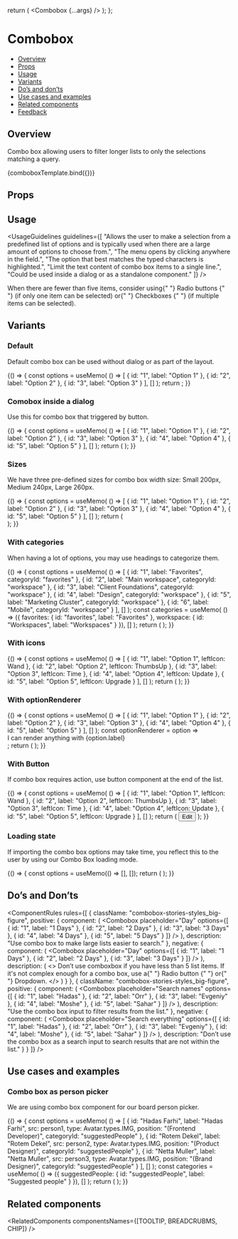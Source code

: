 
<Meta title="Inputs/Combo box" component={Combobox} />

<!--- Component template -->

  return (
    <DialogContentContainer>
      <Combobox {...args} />
    </DialogContentContainer>
  );
};

<!--- Component documentation -->

# Combobox

- [Overview](#overview)
- [Props](#props)
- [Usage](#usage)
- [Variants](#variants)
- [Do’s and don’ts](#dos-and-donts)
- [Use cases and examples](#use-cases-and-examples)
- [Related components](#related-components)
- [Feedback](#feedback)

## Overview

Combo box allowing users to filter longer lists to only the selections matching a query.

<Canvas>
  <Story
    name="Overview"
    args={{
      options: [
        { id: "1", label: "Option 1" },
        { id: "2", label: "Option 2" },
        { id: "3", label: "Option 3" }
      ],
      placeholder: "Placeholder text here",
      clearFilterOnSelection: true
    }}
    play={onSelectClearsFilterTest}
  >
    {comboboxTemplate.bind({})}
  </Story>
</Canvas>

## Props

<ArgsTable of={Combobox} />

## Usage

<UsageGuidelines
  guidelines={[
    "Allows the user to make a selection from a predefined list of options and is typically used when there are a large amount of options to choose from.",
    "The menu opens by clicking anywhere in the field.",
    "The option that best matches the typed characters is highlighted.",
    "Limit the text content of combo box items to a single line.",
    "Could be used inside a dialog or as a standalone component."
  ]}
/>

<Tip>
  When there are fewer than five items, consider using{" "}
  <Link href="/?path=/docs/inputs-radio-button--overview" size={Link.sizes.SMALL} withoutSpacing>
    Radio buttons
  </Link>{" "}
  (if only one item can be selected) or{" "}
  <Link href="/?path=/docs/inputs-checkbox--overview" size={Link.sizes.SMALL} withoutSpacing>
    Checkboxes
  </Link>{" "}
  (if multiple items can be selected).
</Tip>

## Variants

### Default

Default combo box can be used without dialog or as part of the layout.

<Canvas>
  <Story name="Default">
    {() => {
      const options = useMemo(
        () => [
          { id: "1", label: "Option 1" },
          { id: "2", label: "Option 2" },
          { id: "3", label: "Option 3" }
        ],
        []
      );
      return <Combobox placeholder="Placeholder text here" options={options} />;
    }}
  </Story>
</Canvas>

### Comobox inside a dialog

Use this for combo box that triggered by button.

<Canvas>
  <Story name="Comobox inside a dialog">
    {() => {
      const options = useMemo(
        () => [
          { id: "1", label: "Option 1" },
          { id: "2", label: "Option 2" },
          { id: "3", label: "Option 3" },
          { id: "4", label: "Option 4" },
          { id: "5", label: "Option 5" }
        ],
        []
      );
      return (
        <DialogContentContainer>
          <Combobox options={options} placeholder="Placeholder text here" />
        </DialogContentContainer>
      );
    }}
  </Story>
</Canvas>

### Sizes

We have three pre-defined sizes for combo box width size: Small 200px, Medium 240px, Large 260px.

<Canvas>
  <Story name="Sizes">
    {() => {
      const options = useMemo(
        () => [
          { id: "1", label: "Option 1" },
          { id: "2", label: "Option 2" },
          { id: "3", label: "Option 3" },
          { id: "4", label: "Option 4" },
          { id: "5", label: "Option 5" }
        ],
        []
      );
      return (
        <div className="combobox-stories-styles_row">
          <DialogContentContainer>
            <Combobox options={options} size={Combobox.sizes.SMALL} placeholder="Placeholder text here" />
          </DialogContentContainer>
          <DialogContentContainer>
            <Combobox options={options} placeholder="Placeholder text here" />
          </DialogContentContainer>
          <DialogContentContainer>
            <Combobox options={options} size={Combobox.sizes.LARGE} placeholder="Placeholder text here" />
          </DialogContentContainer>
        </div>
      );
    }}
  </Story>
</Canvas>

### With categories

When having a lot of options, you may use headings to categorize them.

<Canvas>
  <Story name="With categories">
    {() => {
      const options = useMemo(
        () => [
          { id: "1", label: "Favorites", categoryId: "favorites" },
          { id: "2", label: "Main workspace", categoryId: "workspace" },
          { id: "3", label: "Client Foundations", categoryId: "workspace" },
          { id: "4", label: "Design", categoryId: "workspace" },
          { id: "5", label: "Marketing Cluster", categoryId: "workspace" },
          { id: "6", label: "Mobile", categoryId: "workspace" }
        ],
        []
      );
      const categories = useMemo(
        () => ({
          favorites: { id: "favorites", label: "Favorites" },
          workspace: { id: "Workspaces", label: "Workspaces" }
        }),
        []
      );
      return (
        <Flex
          gap={Flex.gaps.SMALL}
          style={{ width: "100%" }}
          justify={Flex.justify.SPACE_AROUND}
          align={Flex.align.START}
        >
          <StoryDescription description="Categories without divider" vertical>
            <DialogContentContainer>
              <Combobox options={options} categories={categories} placeholder="Placeholder text here" />
            </DialogContentContainer>
          </StoryDescription>
          <StoryDescription description="Categories with divider" vertical>
            <DialogContentContainer>
              <Combobox
                options={options}
                categories={categories}
                withCategoriesDivider
                placeholder="Placeholder text here"
              />
            </DialogContentContainer>
          </StoryDescription>
        </Flex>
      );
    }}
  </Story>
</Canvas>

### With icons

<Canvas>
  <Story name="With icons">
    {() => {
      const options = useMemo(
        () => [
          { id: "1", label: "Option 1", leftIcon: Wand },
          { id: "2", label: "Option 2", leftIcon: ThumbsUp },
          { id: "3", label: "Option 3", leftIcon: Time },
          { id: "4", label: "Option 4", leftIcon: Update },
          { id: "5", label: "Option 5", leftIcon: Upgrade }
        ],
        []
      );
      return (
        <DialogContentContainer>
          <Combobox options={options} placeholder="Placeholder text here" />
        </DialogContentContainer>
      );
    }}
  </Story>
</Canvas>

### With optionRenderer

<Canvas>
  <Story name="With optionRenderer">
    {() => {
      const options = useMemo(
        () => [
          { id: "1", label: "Option 1" },
          { id: "2", label: "Option 2" },
          { id: "3", label: "Option 3" },
          { id: "4", label: "Option 4" },
          { id: "5", label: "Option 5" }
        ],
        []
      );
      const optionRenderer = option => <div>I can render anything with {option.label}</div>;
      return (
        <DialogContentContainer>
          <Combobox options={options} optionRenderer={optionRenderer} placeholder="Placeholder text here" />
        </DialogContentContainer>
      );
    }}
  </Story>
</Canvas>

### With Button

If combo box requires action, use button component at the end of the list.

<Canvas>
  <Story name="With Button">
    {() => {
      const options = useMemo(
        () => [
          { id: "1", label: "Option 1", leftIcon: Wand },
          { id: "2", label: "Option 2", leftIcon: ThumbsUp },
          { id: "3", label: "Option 3", leftIcon: Time },
          { id: "4", label: "Option 4", leftIcon: Update },
          { id: "5", label: "Option 5", leftIcon: Upgrade }
        ],
        []
      );
      return (
        <DialogContentContainer>
          <Combobox options={options} placeholder="Placeholder text here" />
          <Button kind={Button.kinds.TERTIARY} className="combobox-stories-styles_btn" leftIcon={Edit}>
            Edit
          </Button>
        </DialogContentContainer>
      );
    }}
  </Story>
</Canvas>

### Loading state

If importing the combo box options may take time, you reflect this to the user by using our Combo Box loading mode.

<Canvas>
  <Story name="Loading state">
    {() => {
      const options = useMemo(() => [], []);
      return (
        <DialogContentContainer>
          <Combobox loading options={options} placeholder="Board name" />
        </DialogContentContainer>
      );
    }}
  </Story>
</Canvas>

## Do’s and Don’ts

<ComponentRules
  rules={[
    {
      className: "combobox-stories-styles_big-figure",
      positive: {
        component: (
          <DialogContentContainer>
            <Combobox
              placeholder="Day"
              options={[
                { id: "1", label: "1 Days" },
                { id: "2", label: "2 Days" },
                { id: "3", label: "3 Days" },
                { id: "4", label: "4 Days" },
                { id: "5", label: "5 Days" }
              ]}
            />
          </DialogContentContainer>
        ),
        description: "Use combo box to make large lists easier to search."
      },
      negative: {
        component: (
          <DialogContentContainer>
            <Combobox
              placeholder="Day"
              options={[
                { id: "1", label: "1 Days" },
                { id: "2", label: "2 Days" },
                { id: "3", label: "3 Days" }
              ]}
            />
          </DialogContentContainer>
        ),
        description: (
          <>
            Don’t use comboxbox if you have less than 5 list items. If it's not complex enough for a combo box, use a{" "}
            <Link href="/?path=/docs/inputs-radio-button--overview" withoutSpacing>
              Radio button
            </Link>{" "}
            or{" "}
            <Link href="/?path=/docs/inputs-dropdown--overview" withoutSpacing>
              Dropdown.
            </Link>
          </>
        )
      }
    },
    {
      className: "combobox-stories-styles_big-figure",
      positive: {
        component: (
          <DialogContentContainer>
            <Combobox
              placeholder="Search names"
              options={[
                { id: "1", label: "Hadas" },
                { id: "2", label: "Orr" },
                { id: "3", label: "Evgeniy" },
                { id: "4", label: "Moshe" },
                { id: "5", label: "Sahar" }
              ]}
            />
          </DialogContentContainer>
        ),
        description: "Use the combo box input to filter results from the list."
      },
      negative: {
        component: (
          <DialogContentContainer>
            <Combobox
              placeholder="Search everything"
              options={[
                { id: "1", label: "Hadas" },
                { id: "2", label: "Orr" },
                { id: "3", label: "Evgeniy" },
                { id: "4", label: "Moshe" },
                { id: "5", label: "Sahar" }
              ]}
            />
          </DialogContentContainer>
        ),
        description: "Don’t use the combo box as a search input to search results that are not within the list."
      }
    }
  ]}
/>

## Use cases and examples

### Combo box as person picker

We are using combo box component for our board person picker.

<Canvas>
  <Story name="Combo box as person picker">
    {() => {
      const options = useMemo(
        () => [
          {
            id: "Hadas Farhi",
            label: "Hadas Farhi",
            src: person1,
            type: Avatar.types.IMG,
            position: "(Frontend Developer)",
            categoryId: "suggestedPeople"
          },
          {
            id: "Rotem Dekel",
            label: "Rotem Dekel",
            src: person2,
            type: Avatar.types.IMG,
            position: "(Product Designer)",
            categoryId: "suggestedPeople"
          },
          {
            id: "Netta Muller",
            label: "Netta Muller",
            src: person3,
            type: Avatar.types.IMG,
            position: "(Brand Designer)",
            categoryId: "suggestedPeople"
          }
        ],
        []
      );
      const categories = useMemo(
        () => ({
          suggestedPeople: { id: "suggestedPeople", label: "Suggested people" }
        }),
        []
      );
      return (
        <Flex style={{ width: "100%", height: "270px" }} justify={Flex.justify.CENTER} align={Flex.align.START}>
          <Dialog
            content={() => (
              <DialogContentContainer className="combobox-stories-styles_wrapper">
                <Combobox
                  options={options}
                  categories={categories}
                  optionRenderer={optionRenderer}
                  size={Combobox.sizes.SMALL}
                  placeholder="Search"
                />
              </DialogContentContainer>
            )}
            tooltip
            position={Dialog.positions.BOTTOM}
            open={true}
          >
            <div className="person-picker-mock">
              <Avatar size={Avatar.sizes.SMALL} src={person1} type={Avatar.types.IMG} />
            </div>
          </Dialog>
        </Flex>
      );
    }}
  </Story>
</Canvas>

## Related components

<RelatedComponents componentsNames={[TOOLTIP, BREADCRUBMS, CHIP]} />
